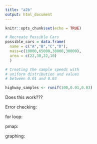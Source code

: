 ```yaml
---
title: "a2b"
output: html_document
---
```


```r
knitr::opts_chunk$set(echo = TRUE)
```

```r
# Recreate Possible Cars
possible_cars = data.frame(
  name = c("A","B","C","D"),
  mass=c(10000,65000,38000,30000), 
  area = c(22,30,22,10)
  )

# Creating the sample speeds with 
# uniform distribution and values 
# between 0.01 and 0.03

highway_samples <- runif(100,0.01,0.03)

```

Does this work???

Error checking:

for loop:

pmap:

graphing: